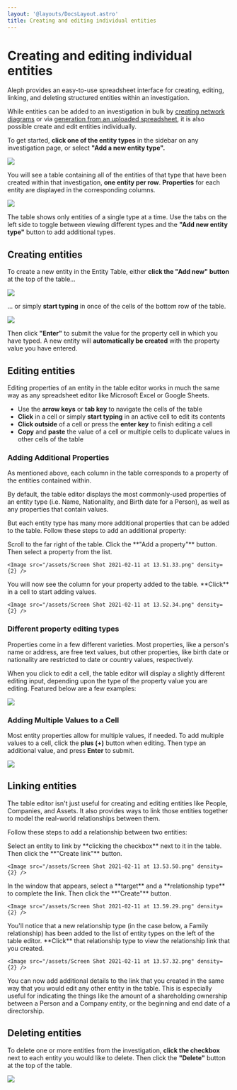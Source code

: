 ```yaml
---
layout: '@layouts/DocsLayout.astro'
title: Creating and editing individual entities
---
```


# Creating and editing individual entities

<p class="lead">
  Aleph provides an easy-to-use spreadsheet interface for creating, editing, linking, and deleting structured entities within an investigation.
</p>

While entities can be added to an investigation in bulk by [creating network diagrams](/guide/building-out-your-investigation/network-diagrams) or via [generation from an uploaded spreadsheet](/guide/building-out-your-investigation/generating-multiple-entities-from-a-list), it is also possible create and edit entities individually.

To get started, **click one of the entity types** in the sidebar on any investigation page, or select **"Add a new entity type".**

<Image src="/assets/Screen Shot 2021-02-11 at 13.45.25.png" density={2} />

You will see a table containing all of the entities of that type that have been created within that investigation, **one entity per row**. **Properties** for each entity are displayed in the corresponding columns.

<Image src="/assets/Screen Shot 2021-02-11 at 13.50.06.png" density={2} />

The table shows only entities of a single type at a time. Use the tabs on the left side to toggle between viewing different types and the **"Add new entity type"** button to add additional types.

## Creating entities

To create a new entity in the Entity Table, either **click the "Add new" button** at the top of the table...

<Image src="/assets/Screen Shot 2020-07-21 at 15.42.20 (1) (1) (1).png" density={2} />

... or simply **start typing** in once of the cells of the bottom row of the table.

<Image src="/assets/Screen Shot 2020-07-21 at 15.42.09 (1).png" density={2} />

Then click **"Enter"** to submit the value for the property cell in which you have typed. A new entity will **automatically be created** with the property value you have entered.

## Editing entities

Editing properties of an entity in the table editor works in much the same way as any spreadsheet editor like Microsoft Excel or Google Sheets.

- Use the **arrow keys** or **tab key** to navigate the cells of the table
- **Click** in a cell or simply **start typing** in an active cell to edit its contents
- **Click outside** of a cell or press the **enter key** to finish editing a cell
- **Copy** and **paste** the value of a cell or multiple cells to duplicate values in other cells of the table

### Adding Additional Properties

As mentioned above, each column in the table corresponds to a property of the entities contained within.

By default, the table editor displays the most commonly-used properties of an entity type (i.e. Name, Nationality, and Birth date for a Person), as well as any properties that contain values.

But each entity type has many more additional properties that can be added to the table. Follow these steps to add an additional property:

<Steps>
  <Step>Scroll to the far right of the table.</Step>
  <Step>Click the **"Add a property"** button.</Step>
  <Step>
    Then select a property from the list.

    <Image src="/assets/Screen Shot 2021-02-11 at 13.51.33.png" density={2} />
  </Step>

  <Step>
    You will now see the column for your property added to the table. **Click** in a cell to start adding values.

    <Image src="/assets/Screen Shot 2021-02-11 at 13.52.34.png" density={2} />
  </Step>
</Steps>

### Different property editing types

Properties come in a few different varieties. Most properties, like a person's name or address, are free text values, but other properties, like birth date or nationality are restricted to date or country values, respectively.

When you click to edit a cell, the table editor will display a slightly different editing input, depending upon the type of the property value you are editing. Featured below are a few examples:

<Image src="/assets/Screen Shot 2020-07-22 at 11.24.29.png" density={2} />

### Adding Multiple Values to a Cell

Most entity properties allow for multiple values, if needed. To add multiple values to a cell, click the **plus (+)** button when editing. Then type an additional value, and press **Enter** to submit.

<Image src="/assets/Screen Shot 2020-07-22 at 11.35.33.png" density={2} />

## Linking entities

The table editor isn't just useful for creating and editing entities like People, Companies, and Assets. It also provides ways to link those entities together to model the real-world relationships between them.

Follow these steps to add a relationship between two entities:

<Steps>
  <Step>Select an entity to link by **clicking the checkbox** next to it in the table.</Step>
  <Step>
    Then click the **"Create link"** button.

    <Image src="/assets/Screen Shot 2021-02-11 at 13.53.50.png" density={2} />
  </Step>
  <Step>
    In the window that appears, select a **target** and a **relationship type** to complete the link. Then click the **"Create"** button.

    <Image src="/assets/Screen Shot 2021-02-11 at 13.59.29.png" density={2} />
  </Step>
  <Step>
    You'll notice that a new relationship type (in the case below, a Family relationship) has been added to the list of entity types on the left of the table editor. **Click** that relationship type to view the relationship link that you created.

    <Image src="/assets/Screen Shot 2021-02-11 at 13.57.32.png" density={2} />
  </Step>

  <Step>
    You can now add additional details to the link that you created in the same way that you would edit any other entity in the table. This is especially useful for indicating the things like the amount of a shareholding ownership between a Person and a Company entity, or the beginning and end date of a directorship.
  </Step>
</Steps>

## Deleting entities

To delete one or more entities from the investigation, **click the checkbox** next to each entity you would like to delete. Then click the **"Delete"** button at the top of the table.

<Image src="/assets/Screen Shot 2021-02-11 at 14.01.22.png" desnity={2} />

